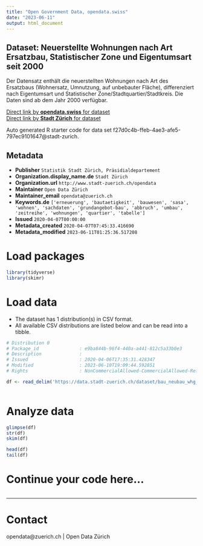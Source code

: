 ```yaml
---
title: "Open Government Data, opendata.swiss"
date: "2023-06-11"
output: html_document
---
```


## Dataset: Neuerstellte Wohnungen nach Art Ersatzbau, Statistischer Zone und Eigentumsart seit  2000

Der Datensatz enthält die neuerstellten Wohnungen nach Art des Ersatzbaus (Wohnersatz, Umnutzung, auf unbebauter Fläche), differenziert nach Eigentumsart und Statistischer Zone/Stadtquartier/Stadtkreis. Die Daten sind ab dem Jahr 2000 verfügbar.

[Direct link by **opendata.swiss** for dataset](https://opendata.swiss/de/dataset/neuerstellte-wohnungen-nach-art-ersatzbau-statistischer-zone-und-eigentumsgruppe-seit-2000)<br>
[Direct link by **Stadt Zürich** for dataset](https://data.stadt-zuerich.ch/dataset/bau_neubau_whg_ersatzbauart_eigentumsgruppe_statzone_seit2000_od5324)

Auto generated R starter code for data set f27d0c4b-ffeb-4ae3-afe5-797ec9101647@stadt-zurich.

## Metadata

- **Publisher** `Statistik Stadt Zürich, Präsidialdepartement`
- **Organization.display_name.de** `Stadt Zürich`
- **Organization.url** `http://www.stadt-zuerich.ch/opendata`
- **Maintainer** `Open Data Zürich`
- **Maintainer_email** `opendata@zuerich.ch`
- **Keywords.de** `['erneuerung', 'bautaetigkeit', 'bauwesen', 'sasa', 'wohnen', 'sachdaten', 'grundangebot-bau', 'abbruch', 'umbau', 'zeitreihe', 'wohnungen', 'quartier', 'tabelle']`
- **Issued** `2020-04-07T00:00:00`
- **Metadata_created** `2020-04-07T07:45:33.416690`
- **Metadata_modified** `2023-06-11T01:25:36.517208`


# Load packages

```r

library(tidyverse)
library(skimr)

```

# Load data

-   The dataset has 1 distribution(s) in CSV format.
-   All available CSV distributions are listed below and can be read into a tibble.

```r

# Distribution 0
# Package_id               : e9ba844b-96f4-440a-a441-812c5a33b0e3
# Description              : 
# Issued                   : 2020-04-06T17:35:31.428347
# Modified                 : 2023-06-10T19:09:44.592851
# Rights                   : NonCommercialAllowed-CommercialAllowed-ReferenceNotRequired

df <- read_delim('https://data.stadt-zuerich.ch/dataset/bau_neubau_whg_ersatzbauart_eigentumsgruppe_statzone_seit2000_od5324/download/BAU532OD5324.csv')



```

# Analyze data

```r

glimpse(df)
str(df)
skim(df)

head(df)
tail(df)

```

# Continue your code here...

```r

```

------------------------------------------------------------------------

# Contact

opendata@zuerich.ch | Open Data Zürich
